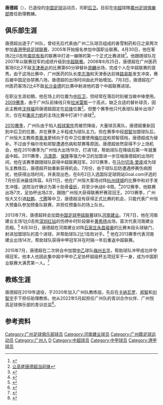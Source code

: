 {{Football player infobox
| playername = 唐德超
| fullname = 唐德超
| englishfullname = Tang Dechao
| countryofbirth = {{CHN}}
| cityofbirth = [[广东|广东]][[广州|广州]]
| dateofbirth = {{birth date and age|1985|2|9}}
| height = {{height|m=1.87}}
| position = [[后卫_(足球)|后卫]]/[[前锋_(足球)|前锋]]
| currentclub = 
| clubnumber = 
| youthyears = 
| youthclubs = [[广州足球俱乐部|广州队]]
| years = 2002-2003<br>2004-2005<br>2005-2013<br>2013-2015<br>2015-2018
| clubs = 香雪制药<br>日之泉<br>[[广州恒大足球俱乐部|广州恒大]]<br>[[河南建业足球俱乐部|河南建业]]<br>[[梅州客家|梅州客家]]
| caps(goals) = {{0}}0 (0)<br> 21 (3)<br> 74 (6)<br> 21 (1)<br> 47 (1)
| nationalyears = 
| nationalteam = 
| nationalcaps(goals) =
| manageryears1     = 2020- 
| managerclubs1 = [[广州足球俱乐部|广州队]]（助理教练）
| pcupdate = 2018年11月3日 |
| ntupdate =   |
|}}
'''唐德超'''（{{bd|1985年|2月9日|catIdx=Tang Dechao}}），已退役的[[中国|中国]][[足球|足球]]运动员，司职[[后卫_(足球)|后卫]]。目前在[[中超|中超]]球隊[[廣州足球俱樂部|廣州足球俱樂部]]擔任助理教練。

== 俱乐部生涯 ==
唐德超出道于广州队，曾经先后代表由广州二队球员组成的香雪制药和日之泉两次参加[[香港甲组足球联赛|香港甲组足球联赛]]，2005年开始报名参加中国职业联赛。4月30日，他在客场2比0击败[[南京有有|南京有有]]的联赛中打进一線隊的第一个正式比赛进球<ref>{{Cite web |url=http://sports.sina.com.cn/b/2005-04-30/19201535963.shtml |title=林久克唐德超双双建功 日之泉客场2-0胜有有居第二 |accessdate=2010-01-08 |archive-date=2019-09-13 |archive-url=https://web.archive.org/web/20190913212112/http://sports.sina.com.cn/b/2005-04-30/19201535963.shtml |dead-url=no }}</ref>。他跟随球队在2007年以联赛冠军的成绩升级到[[中超联赛|中超联赛]]。2008年6月25日，唐德超在广州医药客场0比2不敌[[天津泰达足球俱乐部|天津泰达]]的比赛第60分钟替补[[周麟|周麟]]出场，完成个人在中超联赛的首秀。由于这场比赛中，广州医药的队长[[李志海|李志海]]和天津泰达前锋[[埃贝尔·路易斯·库奇|路易斯]]发生冲突，赛后被中国足协禁赛八场，唐德超的出场时间由此开始增加。7月3日，唐德超在广州医药客场2比4不敌[[长沙金德|长沙金德]]的比赛中射进他的首个中超联赛进球。

在职业生涯初期，他在场上的位置为[[后卫_(足球)|中后卫]]，但经常在落后时刻被当做中锋使用。[[2009年中国足球超级联赛|2009赛季]]，由于广州队前锋线只有[[路易斯·艾尔弗雷多·拉米雷斯|拉米雷斯]]一个高点，缺乏合适的替补球员，因此主教练[[沈祥福|沈祥福]]将唐德超固定在[[前锋_(足球)|前锋]]位置<ref>[http://news.163.com/09/0316/15/54HLSQ9L000120GR.html 让高佬唐德超当前锋]{{Dead link|date=2019年12月 |bot=InternetArchiveBot |fix-attempted=yes }}</ref>。但整个赛季他只代表球队替补出场7次，仅在和[[重庆力帆|重庆力帆]]的主场比赛中打进1个进球<ref>{{Cite web |url=http://sports.sohu.com/20090419/n263473689.shtml |title=力帆外援反戈一击反获赞许 唐德超一球顶出未来 |accessdate=2010-01-08 |archive-date=2019-09-15 |archive-url=https://web.archive.org/web/20190915111008/http://sports.sohu.com/20090419/n263473689.shtml |dead-url=no }}</ref>。

[[2010年中国足球甲级联赛|2010赛季]]，广州队由于陷入[[中国足坛反赌风暴|假球案件]]而被罚降级，大量球员离队，唐德超重新回到中后卫的位置，并在赛季上半程成为球队主力。但在赛季中段[[郑智|郑智]]加盟球队后，广州恒大主教练[[李章洙|李章洙]]更倾向于在中卫位置使用[[加布里埃尔·梅尔坎|梅尔坎]]和郑智搭档，唐德超成为替补。不过由于梅尔坎和郑智遭遇伤病和禁赛等原因，唐德超依然获得不少上场机会，他在2010赛季为广州恒大出场19次，打进1球，帮助球队在降级后第一年就重返中超。2011赛季，[[冯潇霆|冯潇霆]]、[[保罗·马科斯·德·约苏斯·里贝罗|保隆]]等强力中卫的加盟进一步压缩唐德超的出场时间，他在该赛季跟随球队获得中超联赛冠军。2012赛季，在[[马尔切洛·里皮|马尔切洛·里皮]]成为球队主教练后，唐德超开始重新获得机会。7月份，由于球队后防遭遇停赛伤病困扰，他获得出场时间，并表现出色，在8月2日入选国际足球网站Goal.com评选的7月份亚洲最佳阵容。8月11日，他在广州恒大客场对阵[[杭州绿城|杭州绿城]]的比赛中和对手发生冲撞，送院治疗确诊为第十肋骨[[骨折|骨折]]，将至少休战6-8周。<ref>{{Cite web |url=http://sports.sina.com.cn/j/2012-08-11/23196185795.shtml |title=恒大中卫肋骨骨折需6-8周康复 赛中送救护车 |accessdate=2012-08-13 |archive-date=2019-09-16 |archive-url=https://web.archive.org/web/20190916123119/http://sports.sina.com.cn/j/2012-08-11/23196185795.shtml |dead-url=no }}</ref>2012赛季，他联赛出场7次，足协杯出场2次，跟随广州恒大获得联赛杯赛双冠王。2013赛季，广州恒大又引进[[赵鹏|赵鹏]]、[[弋腾|弋腾]]等中卫，唐德超没有获得正式比赛的机会，只能代表广州恒大预备队参加预备队联赛，并担任预备队的场上队长。

2013年7月，唐德超转会加盟[[中国足球甲级联赛|中国足球甲级联赛]]球队[[河南建业足球俱乐部|河南建业]]。7月7日，他在河南建业主场1比0击败[[深圳红钻足球俱乐部|深圳红钻]]的伤停补时阶段替补[[黄希扬|黄希扬]]出场，首次代表河南建业亮相。<ref>{{Cite web |url=http://sports.21cn.com/football/a/2013/0707/21/22601498.shtml |title=中甲-对手送礼卡通戈破门 建业1-0红钻半程称王 |access-date=2013-09-04 |archive-url=https://web.archive.org/web/20150610204911/http://sports.21cn.com/football/a/2013/0707/21/22601498.shtml |archive-date=2015-06-10 |dead-url=yes }}</ref> 8月30日，唐德超在河南建业对阵[[石家庄永昌骏豪足球俱乐部|石家庄永昌骏豪]]的比赛末段头球破门，射进加盟球队的首个进球，并帮助球队2比1击败对手。<ref>{{Cite web |url=http://sports.qq.com/a/20130830/017814.htm |title=建业2-1力克骏豪 徐洋怒射建功唐德超献绝杀 |accessdate=2013-09-04 |archive-date=2019-12-05 |archive-url=https://web.archive.org/web/20191205035047/https://sports.qq.com/a/20130830/017814.htm |dead-url=no }}</ref> 他在2013赛季代表河南建业出场14次，帮助球队获得中甲冠军并在时隔一年后重返中超联赛。

2015年7月，唐德超在二次转会中加盟[[2015年中国足球乙级联赛|中乙]]球队[[梅州五华足球俱乐部|梅州五华]]，帮助球队冲甲成功并夺得冠军。他本人也因此集中超中甲中乙足协杯超级杯五项冠军于一身，成为中国职业联赛大满贯第一人。<ref>{{Cite web |url=http://sports.sina.com.cn/china/j/2015-10-11/doc-ifxirmpy1494405.shtml |title=前恒大后卫实现生涯个人大满贯 成职业联赛第1人 |accessdate=2015-10-11 |archive-date=2016-03-04 |archive-url=https://web.archive.org/web/20160304081012/http://sports.sina.com.cn/china/j/2015-10-11/doc-ifxirmpy1494405.shtml |dead-url=no }}</ref>

== 教练生涯 ==
唐德超在2019年退役，于2020年加入广州队教练组，先后在[[卡纳瓦罗|卡纳瓦罗]]、[[郑智|郑智]]和[[刘智宇|刘智宇]]手下担任助理教练。他从2022年5月起担任广州队的青训合作伙伴、广州悦高足球俱乐部的青训总监<ref>{{Cite web |url=https://weibo.com/1374657862/LumKOjGIe?type=comment#_rnd1653366268702 |title=广州队助理教练唐德超独家专访 |date=2022-05-23 |access-date=2022-05-24 |archive-date=2022-05-31 |archive-url=https://web.archive.org/web/20220531185310/https://weibo.com/1374657862/LumKOjGIe?type=comment#_rnd1653366268702 }}</ref>。

==参考资料==
{{reflist}}

{{2005年广州日之泉名单}}
{{2006年广州医药名单}}
{{2007年广州医药名单}}
{{2008年广州医药名单}}
{{2009年广州医药名单}}
{{2010年广州恒大名单}}
{{2011年中超分类名单广州}}
{{2012年中超分类名单广州恒大}}
{{2013年中超分类名单广州恒大}}
{{2013年中甲分类名单河南}}
{{2014年中超分类名单河南}}
{{2015年中超分类名单河南}}
{{2015年中乙分类名单梅州客家}}
{{2016年中甲分类名单梅州客家}}
{{2017年中甲分类名单梅州客家}}
{{2018年中甲分类名单梅州客家}}

{{DEFAULTSORT:TANG Dechao}}

[[Category:广州足球俱乐部球员|Category:广州足球俱乐部球员]]
[[Category:河南建业球员|Category:河南建业球员]]
[[Category:广州籍足球运动员|Category:广州籍足球运动员]]
[[Category:广州人|Category:广州人]]
[[Category:唐姓|D]]
[[Category:中超球员|Category:中超球员]]
[[Category:中甲球员|Category:中甲球员]]
[[Category:港甲球员|Category:港甲球员]]